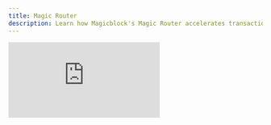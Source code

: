 ```yaml
---
title: Magic Router
description: Learn how Magicblock's Magic Router accelerates transactions by routing them to the right execution environment.
---
```



<div
  style={{
    position: "relative",
    paddingBottom: "56.25%",
    height: 0,
    overflow: "hidden",
  }}
>
  <iframe
    src="https://www.youtube.com/embed/Wc2XMAKtEug?si=bjitIDG7w5fY5zmK&list=PLWR_ZQiGMS8mIe1kPZe8OfHIbhvZqaM8V"
    title="Why Build with MagicBlock? Solve Scaling & UX Pain Points with Ephemeral Rollups"
    style={{
      position: "absolute",
      top: 0,
      left: 0,
      width: "100%",
      height: "100%",
    }}
    frameBorder="0"
    allow="accelerometer; autoplay; clipboard-write; encrypted-media; gyroscope; picture-in-picture; web-share"
    allowFullScreen
    referrerPolicy="strict-origin-when-cross-origin"
  />
</div>

**Magicblock's Magic Router** is an dynamic transaction routing engine that accelerates transactions by intelligently deciding where they should be executed — either on **Ephemeral Rollups** or **Solana** — based on transaction metadata.

This eliminates the need for manual routing logic from the developer, providing significant benefits in transaction speed and development experience.

- ✅ **Simple Integration with Single Endpoint**: Just connect to a single RPC endpoint.
- ✅ **Seamless Wallet Experience**: Connect, sign, and submit — no need to know what’s happening behind the scenes.
- ✅ **Faster Confirmations**: Magic Router routes to the fastest available endpoint.

---

## Examples

```ts
import { sendAndConfirmTransaction } from "@solana/web3.js";
import { ConnectionMagicRouter } from "@magicblock-labs/ephemeral-rollups-sdk";

const connection = new ConnectionMagicRouter(
  "https://devnet-router.magicblock.app/",
  { wsEndpoint: "wss://devnet-router.magicblock.app/" }
);
let tx = new Transaction();
tx.add(ix);
const txHash = await sendAndConfirmTransaction(connection, tx, [payer], {
  skipPreflight: true,
  commitment: "confirmed",
});
```

<CardGroup cols={2}>
  <Card
    title="Anchor"
    icon="anchor"
    href="https://github.com/magicblock-labs/magicblock-engine-examples/tree/main/anchor-counter"
    iconType="duotone"
  >
    Integrate with an Anchor program
  </Card>
  <Card
    title="Native Rust"
    icon="rust"
    href="https://github.com/magicblock-labs/magicblock-engine-examples/tree/main/rust-counter"
    iconType="duotone"
  >
    Integrate with a Native Rust program
  </Card>
  <Card
    title="API"
    icon="server"
    href="/api-reference/er-api/getRoutes"
    iconType="duotone"
  >
    Experiment with Magic Router API
  </Card>
</CardGroup>

---

## Dynamic Transaction Routing

<img class="w-full h-auto max-w-5xl" src="/images/magic-router.png" />
<Endpoints />

The Magic Router analyzes each transaction’s metadata (e.g. writable accounts, owner, and signer) and automatically routes it to the closest dedicated endpoint:

<img class="w-full h-auto max-w-5xl" src="/images/magic-router-scenarios.png" />
1. **Client - Transaction Submission** The dApp or user sends a transaction to the
Magic Router RPC endpoint.

2. **RPC - Metadata Inspection**
   The Magic Router inspects the transaction metadata and checks the owner of writable accounts.

3. **Validator - Smart Routing and Execution**
   Based on the metadata, the router determines whether to send it to:

   - **Ephemeral Rollup** for fast, low-latency, zero-cost execution
   - **Solana** for persistent, high-throughput execution

```

```
